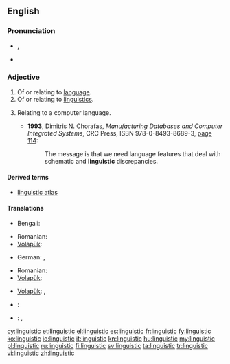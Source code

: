 ==English==

===Pronunciation===
* {{IPA|/lɪŋˈɡwɪstɪk/}}, {{SAMPA|/lIN"gwIstIk/}}
* {{audio|en-us-linguistic.ogg|Audio (US)}}

===Adjective===
{{en-adj|-}}

# Of or relating to [[language]].
# Of or relating to [[linguistics]].
# {{computing}} Relating to a computer language.
#* '''1993''', Dimitris N. Chorafas, ''Manufacturing Databases and Computer Integrated Systems'', CRC Press, ISBN 978-0-8493-8689-3, [http://books.google.com/books?id=ttMdfFpo7uYC&pg=PA114&vq=linguistic page 114]:
#*: The message is that we need language features that deal with schematic and '''linguistic''' discrepancies.

====Derived terms====
* [[linguistic atlas]]

====Translations====
{{trans-top|Relating to human language}}
* Bengali: {{t-|bn|ভাষাবৈজ্ঞানিক|tr=bhashaboigganik|sc=Beng|xs=Bengali}}
{{trans-mid}}
* Romanian: {{t|ro|lingvistic}}
* [[Volapük]]: {{t|vo|pükik}}
{{trans-bottom}}

{{trans-top|Relating to linguistics}}
* German: {{t|de|linguistisch}}, {{t|de|sprachwissenschaftlich}}
{{trans-mid}}
* Romanian: {{t|ro|lingvistic}}
* [[Volapük]]: {{t|vo|pükavik}}
{{trans-bottom}}

{{trans-top|Relating to computer languages}}
* [[Volapük]]: {{t|vo|nünömapükik}}, {{t|vo|programelapükik}}
{{trans-mid}}
{{trans-bottom}}

{{checktrans-top}}
* {{ttbc|hy}}: {{t-|hy|լեզվաբանական|tr=lezvabanakan}}
{{trans-mid}}
* {{ttbc|el}}: {{t+|el|γλωσσολογικός}}, {{t+|el|γλωσσικός}}
{{trans-bottom}}

[[cy:linguistic]]
[[et:linguistic]]
[[el:linguistic]]
[[es:linguistic]]
[[fr:linguistic]]
[[fy:linguistic]]
[[ko:linguistic]]
[[io:linguistic]]
[[it:linguistic]]
[[kn:linguistic]]
[[hu:linguistic]]
[[my:linguistic]]
[[pl:linguistic]]
[[ru:linguistic]]
[[fi:linguistic]]
[[sv:linguistic]]
[[ta:linguistic]]
[[tr:linguistic]]
[[vi:linguistic]]
[[zh:linguistic]]